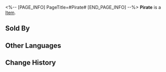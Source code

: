 <%-- [PAGE_INFO]
PageTitle=#Pirate#
[END_PAGE_INFO] --%>
{{Item Infobox
|title       = Pirate
|id          = 223304
|image       = Dreamscape Pass Sticker Pirate.png
|type        = 
|invCategory = 
|rarity      = 4
|effect      = Digital stickers that can be used to decorate the pages of the Dreamtour Handbook. They come in many different styles.
|description = 
|source1     = Speak with Colleen and restore her missing emotions
}}
{{Description|1=Pirates are portrayed as just and romantic only in works of fiction.}}
'''Pirate''' is a [[Item]].

==Sold By==
{{Shop Availability}}

==Other Languages==
{{Other Languages
|en   = Pirate
|zhs  = 海盗
|zht  = 海盜
|ja   = 海賊
|ko   = 해적
|es   = Pirata
|fr   = Pirate
|ru   = Пират
|th   = โจรสลัด
|vi   = Cướp Biển
|de   = Piratin
|id   = Bajak Laut
|pt   = Pirata
}}

==Change History==
{{Change History|2.0}}